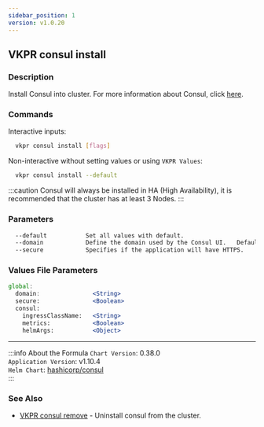 ```yaml
---
sidebar_position: 1
version: v1.0.20
---
```


## VKPR consul install

### Description

Install Consul into cluster. For more information about Consul, click [here](https://www.consul.io/).

### Commands

Interactive inputs:

```bash
  vkpr consul install [flags]
```

Non-interactive without setting values or using `VKPR Values`:

```bash
  vkpr consul install --default
```

:::caution
Consul will always be installed in HA (High Availability), it is recommended that the cluster has at least 3 Nodes.
:::

### Parameters

```txt
  --default           Set all values with default.
  --domain            Define the domain used by the Consul UI.   Default: localhost
  --secure            Specifies if the application will have HTTPS.    Default: false
```

### Values File Parameters

```jsx title="vkpr.yaml"
global:
  domain:               <String>
  secure:               <Boolean>
  consul:
    ingressClassName:   <String>
    metrics:            <Boolean>
    helmArgs:           <Object>
```

---

:::info About the Formula
`Chart Version`: 0.38.0 <br/>
`Application Version`: v1.10.4 <br/>
`Helm Chart`: [hashicorp/consul](https://artifacthub.io/packages/helm/hashicorp/consul) <br/>
:::

### See Also

- [VKPR consul remove](/docs/commands/consul/vkpr_consul_remove) - Uninstall consul from the cluster.

